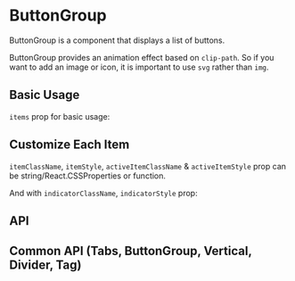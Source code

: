 
# ButtonGroup

ButtonGroup is a component that displays a list of buttons.

ButtonGroup provides an animation effect based on `clip-path`. So if you want to add an image or icon, it is important to use `svg` rather than `img`.

## Basic Usage

`items` prop for basic usage:

<Basics />

## Customize Each Item

`itemClassName`, `itemStyle`, `activeItemClassName` & `activeItemStyle` prop can be string/React.CSSProperties or function.

And with `indicatorClassName`, `indicatorStyle` prop:

<Customize />

## API

<API />

## Common API (Tabs, ButtonGroup, Vertical, Divider, Tag)

<CommonAPI />
